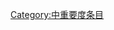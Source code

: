 {{catmore1|[[Wikipedia:热带气旋专题|Wikipedia:热带气旋专题]]}}
{{Articles by Importance|topic=热带气旋|project=热带气旋|format=TOC}}
{{emptycat}}

[[Category:中重要度条目|Category:中重要度条目]]